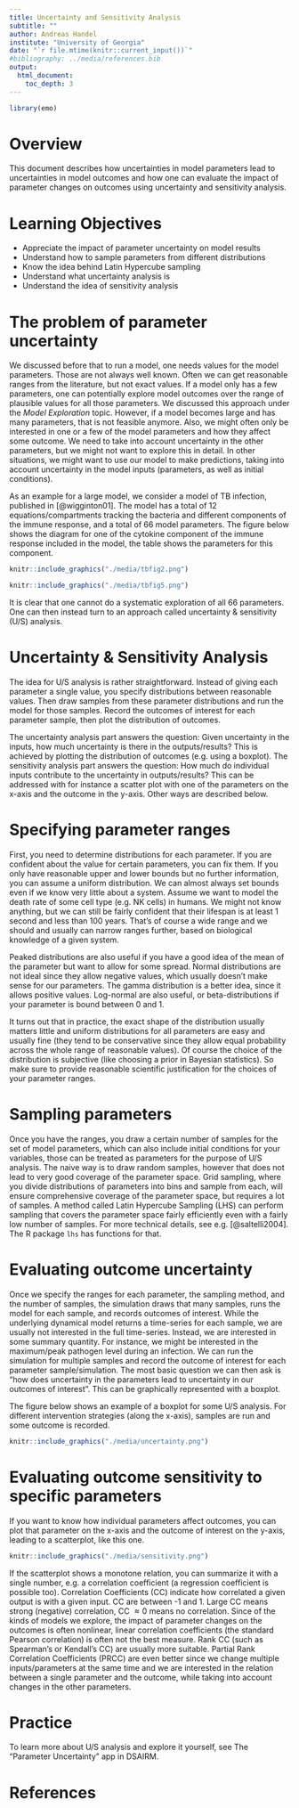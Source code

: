 ```yaml
---
title: Uncertainty and Sensitivity Analysis
subtitle: ""
author: Andreas Handel
institute: "University of Georgia"
date: "`r file.mtime(knitr::current_input())`"
#bibliography: ../media/references.bib
output: 
  html_document:
    toc_depth: 3
---
```


```r
library(emo)
```


# Overview
This document describes how uncertainties in model parameters lead to uncertainties in model outcomes and how one can evaluate the impact of parameter changes on outcomes using uncertainty and sensitivity analysis.


# Learning Objectives
* Appreciate the impact of parameter uncertainty on model results
* Understand how to sample parameters from different distributions
* Know the idea behind Latin Hypercube sampling
* Understand what uncertainty analysis is
* Understand the idea of sensitivity analysis



# The problem of parameter uncertainty

We discussed before that to run a model, one needs values for the model parameters. Those are not always well known. Often we can get reasonable ranges from the literature, but not exact values. If a model only has a few parameters, one can potentially explore model outcomes over the range of plausible values for all those parameters. We discussed this approach under the _Model Exploration_ topic. However, if a model becomes large and has many parameters, that is not feasible anymore. Also, we might often only be interested in one or a few of the model parameters and how they affect some outcome. We need to take into account uncertainty in the other parameters, but we might not want to explore this in detail. In other situations, we might want to use our model to make predictions, taking into account uncertainty in the model inputs (parameters, as well as initial conditions). 


As an example for a large model, we consider a model of TB infection, published in [@wigginton01]. The model has a total of 12 equations/compartments tracking the bacteria and different components of the immune response, and a total of 66 model parameters. The figure below shows the diagram for one of the cytokine component of the immune response included in the model, the table shows the parameters for this component. 

```r
knitr::include_graphics("./media/tbfig2.png")
```


```r
knitr::include_graphics("./media/tbfig5.png")
```

It is clear that one cannot do a systematic exploration of all 66 parameters. One can then instead turn to an approach called uncertainty & sensitivity (U/S) analysis. 

# Uncertainty & Sensitivity Analysis

The idea for U/S analysis is rather straightforward. Instead of giving each parameter a single value, you specify distributions between reasonable values. Then draw samples from these parameter distributions and run the model for those samples. Record the outcomes of interest for each parameter sample, then plot the distribution of outcomes.

The uncertainty analysis part answers the question: Given uncertainty in the inputs, how much uncertainty is there in the outputs/results? This is achieved by plotting the distribution of outcomes (e.g. using a boxplot). The sensitivity analysis part answers the question: How much do individual inputs contribute to the uncertainty in outputs/results? This can be addressed with for instance a scatter plot with one of the parameters on the x-axis and the outcome in the y-axis. Other ways are described below.



# Specifying parameter ranges
First, you need to determine distributions for each parameter. If you are confident about the value for certain parameters, you can fix them. If you only have reasonable upper and lower bounds but no further information, you can assume a uniform distribution. We can almost always set bounds even if we know very little about a system. Assume we want to model the death rate of some cell type (e.g. NK cells) in humans. We might not know anything, but we can still be fairly confident that their lifespan is at least 1 second and less than 100 years. That's of course a wide range and we should and usually can narrow ranges further, based on biological knowledge of a given system.

Peaked distributions are also useful if you have a good idea of the mean of the parameter but want to allow for some spread. Normal distributions are not ideal since they allow negative values, which usually doesn't make sense for our parameters. The gamma distribution is a better idea, since it allows positive values. Log-normal are also useful, or beta-distributions if your parameter is bound between 0 and 1.

It turns out that in practice, the exact shape of the distribution usually matters little and uniform distributions for all parameters are easy and usually fine (they tend to be conservative since they allow equal probability across the whole range of reasonable values). Of course the choice of the distribution is subjective (like choosing a prior in Bayesian statistics). So make sure to provide reasonable scientific justification for the choices of your parameter ranges.



# Sampling parameters
Once you have the ranges, you draw a certain number of samples for the set of model parameters, which can also include initial conditions for your variables, those can be treated as parameters for the purpose of U/S analysis. The naive way is to draw random samples, however that does not lead to very good coverage of the parameter space. Grid sampling, where you divide distributions of parameters into bins and sample from each, will ensure comprehensive coverage of the parameter space, but requires a lot of samples. A method called Latin Hypercube Sampling (LHS) can perform sampling that covers the parameter space fairly efficiently even with a fairly low number of samples. For more technical details, see e.g. [@saltelli2004]. The R package `lhs` has functions for that. 



# Evaluating outcome uncertainty

Once we specify the ranges for each parameter, the sampling method, and the number of samples, the simulation draws that many samples, runs the model for each sample, and records outcomes of interest. While the underlying dynamical model returns a time-series for each sample, we are usually not interested in the full time-series. Instead, we are interested in some summary quantity. For instance, we might be interested in the maximum/peak pathogen level during an infection. We can run the simulation for multiple samples and record the outcome of interest for each parameter sample/simulation. The most basic question we can then ask is "how does uncertainty in the parameters lead to uncertainty  in our outcomes of interest". This can be graphically represented with a boxplot.

The figure below shows an example of a boxplot for some U/S analysis. For different intervention strategies (along the x-axis), samples are run and some outcome is recorded. 

```r
knitr::include_graphics("./media/uncertainty.png")
```



# Evaluating outcome sensitivity to specific parameters

If you want to know how individual parameters affect outcomes, you can plot that parameter on the x-axis and the outcome of interest on the y-axis, leading to a scatterplot, like this one.


```r
knitr::include_graphics("./media/sensitivity.png")
```

If the scatterplot shows a monotone relation, you can summarize it with a single number, e.g. a correlation coefficient (a regression coefficient is possible too). Correlation Coefficients (CC) indicate how correlated a given output is with a given input. CC are between -1 and 1. Large CC means strong (negative) correlation, CC $\approx 0$ means no correlation. Since of the kinds of models we explore, the impact of parameter changes on the outcomes is often nonlinear, linear correlation coefficients (the standard Pearson correlation) is often not the best measure. Rank CC (such as Spearman's or Kendall's CC) are usually more suitable. Partial Rank Correlation Coefficients (PRCC) are even better since we change multiple inputs/parameters at the same time and we are interested in the relation between a single parameter and the outcome, while taking into account changes in the other parameters.

# Practice
To learn more about U/S analysis and explore it yourself, see The "Parameter Uncertainty" app in DSAIRM.

# References